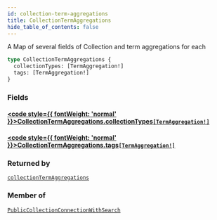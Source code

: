 ```yaml
---
id: collection-term-aggregations
title: CollectionTermAggregations
hide_table_of_contents: false
---
```








A Map of several fields of Collection and term aggregations for each

```graphql
type CollectionTermAggregations {
  collectionTypes: [TermAggregation!]
  tags: [TermAggregation!]
}
```


### Fields

#### [<code style={{ fontWeight: 'normal' }}>CollectionTermAggregations.<b>collectionTypes</b></code>](#)<Bullet />[`[TermAggregation!]`](/demand/api/graphql-storefront/reference/objects/term-aggregation) <Badge class="secondary" text="list"/> <Badge class="secondary" text="object"/>
> 
> 

#### [<code style={{ fontWeight: 'normal' }}>CollectionTermAggregations.<b>tags</b></code>](#)<Bullet />[`[TermAggregation!]`](/demand/api/graphql-storefront/reference/objects/term-aggregation) <Badge class="secondary" text="list"/> <Badge class="secondary" text="object"/>
> 
> 



### Returned by

[`collectionTermAggregations`](/demand/api/graphql-storefront/reference/queries/collection-term-aggregations)  <Badge class="secondary" text="query"/>

### Member of

[`PublicCollectionConnectionWithSearch`](/demand/api/graphql-storefront/reference/objects/public-collection-connection-with-search)  <Badge class="secondary" text="object"/>




